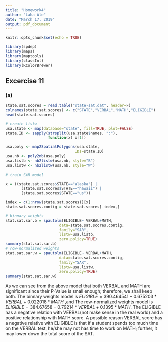 ```yaml
---
title: "Homework4"
author: "Laha Ale"
date: "March 17, 2019"
output: pdf_document
---
```


```r
knitr::opts_chunk$set(echo = TRUE)
```
```r
library(spdep)
library(maps)
library(maptools)
library(classInt)
library(RColorBrewer)
```

## Excercise 11

### (a) 

```r
state.sat.scores = read.table("state-sat.dat", header=F)
colnames(state.sat.scores) <- c("STATE","VERBAL","MATH","ELIGIBLE")
head(state.sat.scores)
```
```r
# create listw
usa.state <- map(database="state", fill=TRUE, plot=FALSE)
state.ID <- sapply(strsplit(usa.state$names, ":"),
                   function(x) x[1])

usa.poly <- map2SpatialPolygons(usa.state, 
                               IDs=state.ID)
usa.nb <- poly2nb(usa.poly)
usa.listb <- nb2listw(usa.nb, style="B")
usa.listw <- nb2listw(usa.nb, style="W")

# train SAR model

x = ((state.sat.scores$STATE=="alaska") |
       (state.sat.scores$STATE=="hawaii") | 
       (state.sat.scores$STATE=="us"))

index = c(1:nrow(state.sat.scores))[x]
state.sat.scores.contig = state.sat.scores[-index,]

# binnary weights
stat.sat.sar.b = spautolm(ELIGIBLE~ VERBAL+MATH,
                        data=state.sat.scores.contig,
                        family="SAR", 
                        listw=usa.listb, 
                        zero.policy=TRUE)
summary(stat.sat.sar.b)
# row-normalized weights
stat.sat.sar.w = spautolm(ELIGIBLE~ VERBAL+MATH,
                        data=state.sat.scores.contig,
                        family="SAR", 
                        listw=usa.listw, 
                        zero.policy=TRUE)
summary(stat.sat.sar.w)
```


As we can see from the above model that both VERBAL and MATH are significant since their P-Value is small enough; therefore, we shall keep both.
The binnary weights model is $ELIGIBLE= 390.464541-0.675203*VERBAL+0.022018*MATH$ ,and The row-normalized weights model is $ELIGIBLE=384.67658-0.79214*VERBAL+0.1395*MATH$. The ELIGIBLE has a negative relation with VERBAL(not make sense in the real world) and a positive relationship with MATH score. A possible reason VERBAL score has a negative relative with ELIGIBLE  is that if a student spends too much time on the VERBAL test, he/she may not has time to work on MATH; further, it may lower down the total score of the SAT.


